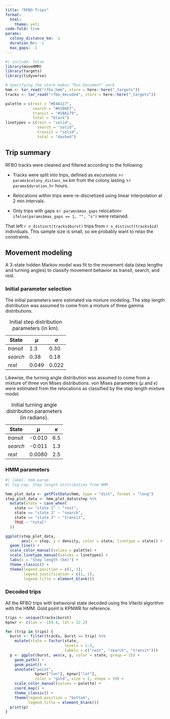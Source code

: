 ```yaml
---
title: "RFBO Trips"
format:
  html:
    theme: yeti
code-fold: true
params:
  colony_distance_km: -1
  duration_hr: -1
  max_gaps: -1
---
```


```r
#| include: false
library(moveHMM)
library(targets)
library(tidyverse)

# Specifying the store makes "Run Document" work
hmm <- tar_read("rfbo_hmm", store = here::here("_targets"))
tracks <- tar_read("rfbo_decoded", store = here::here("_targets"))

palette = c(rest = "#E4A117",
            search = "#61B6E7",
            transit = "#1BA179",
            total = "black")
linetypes = c(rest = "solid",
              search = "solid",
              transit = "solid",
              total = "dashed")
```

## Trip summary

RFBO tracks were cleaned and filtered according to the following:

-   Tracks were split into trips, defined as excursions \>`r params$colony_distanc_km` km from the colony lasting \>`r params$duration_hr` hours.

-   Relocations within trips were re-discretized using linear interpolation at 2 min intervals.

-   Only trips with gaps ≤`r params$max_gaps` relocation`r ifelse(params$max_gaps == 1, "", "s")` were retained.

That left `r n_distinct(tracks$burst)` trips from `r n_distinct(tracks$id)` individuals. This sample size is small, so we probably want to relax the constraints.

## Movement modeling

A 3-state hidden Markov model was fit to the movement data (step lengths and turning angles) to classify movement behavior as transit, search, and rest.

### Initial parameter selection

The initial parameters were estimated via mixture modeling. The step length distribution was assumed to come from a mixture of three gamma distributions.

| State     | $\mu$ | $\sigma$ |
|-----------|-------|----------|
| *transit* | 1.3   | 0.30     |
| *search*  | 0.38  | 0.18     |
| *rest*    | 0.049 | 0.022    |

: Initial step distribution parameters (in km).

Likewise, the turning angle distribution was assumed to come from a mixture of three von Mises distributions. von Mises parameters ($\mu$ and $\kappa$) were estimated from the relocations as classified by the step length mixture model.

| State     | $\mu$  | $\kappa$ |
|-----------|--------|----------|
| *transit* | -0.010 | 6.5      |
| *search*  | -0.011 | 1.3      |
| *rest*    | 0.0080 | 2.5      |

: Initial turning angle distribution parameters (in radians).

### HMM parameters

```r
#| label: hmm-param
#| fig-cap: Step length distribution from HMM

hmm_plot_data <- getPlotData(hmm, type = "dist", format = "long")
step_plot_data <- hmm_plot_data$step %>% 
  mutate(state = case_when(
    state == "state 1" ~ "rest",
    state == "state 2" ~ "search",
    state == "state 3" ~ "transit",
    TRUE ~ "total"
  ))

ggplot(step_plot_data, 
       aes(x = step, y = density, color = state, linetype = state)) +
  geom_line() +
  scale_color_manual(values = palette) +
  scale_linetype_manual(values = linetypes) +
  labs(x = "Step length (km)") +
  theme_classic() +
  theme(legend.position = c(1, 1),
        legend.justification = c(1, 1),
        legend.title = element_blank())
```

### Decoded trips

All the RFBO trips with behavioral state decoded using the Viterbi algorithm with the HMM. Gold point is KPNWR for reference.

```r
trips <- unique(tracks$burst)
kpnwr <- c(lon = -159.4, lat = 22.2)

for (trip in trips) {
  burst <- filter(tracks, burst == trip) %>% 
    mutate(state = factor(state, 
                          levels = 1:3, 
                          labels = c("rest", "search", "transit")))
  p <- ggplot(burst, aes(x, y, color = state, group = 1)) +
    geom_path() +
    geom_point() +
    annotate("point", 
             kpnwr["lon"], kpnwr["lat"], 
             color = "gold", size = 2, shape = 19) +
    scale_color_manual(values = palette) +
    coord_map() +
    theme_classic() +
    theme(legend.position = "bottom",
          legend.title = element_blank())
  print(p)
}
```

